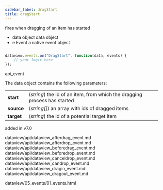 ```yaml
---
sidebar_label: dragStart
title: dragStart
---
```



          


<Short>

fires when dragging of an item has started 


</Short>



- data		object		data object
- e		    Event		a native event object


~~~js

dataview.events.on("DragStart", function(data, events) {
    // your logic here
});


~~~
 api_event

<Descr>

The data object contains the following parameters:

<table class="webixdoc_links">
	<tbody>
        <tr>
			<td class="webixdoc_links0"><b>start</b></td>
			<td>(<i>string</i>) the id of an item, from which the dragging process has started</td>
		</tr>
        <tr>
			<td class="webixdoc_links0"><b>source</b></td>
			<td>(<i>string[]</i>) an array with ids of dragged items</td>
		</tr>
        <tr>
			<td class="webixdoc_links0"><b>target</b></td>
			<td>(<i>string</i>) the id of a potential target item</td>
		</tr>
    </tbody>
</table>



</Descr>


 added in v7.0


dataview/api/dataview_afterdrag_event.md
dataview/api/dataview_afterdrop_event.md
dataview/api/dataview_beforedrag_event.md
dataview/api/dataview_beforedrop_event.md
dataview/api/dataview_canceldrop_event.md
dataview/api/dataview_candrop_event.md
dataview/api/dataview_dragin_event.md
dataview/api/dataview_dragout_event.md

 dataview/05_events/01_events.html